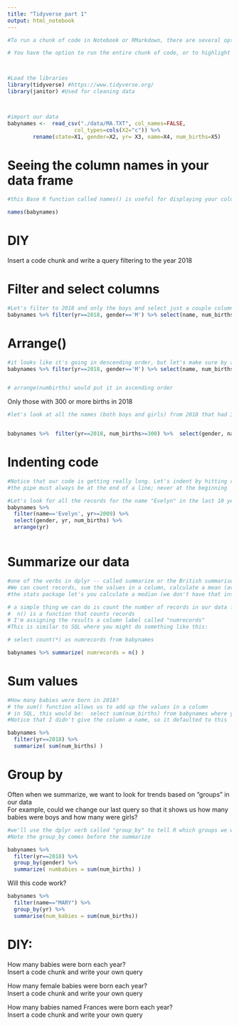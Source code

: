 ```yaml
---
title: "Tidyverse part 1"
output: html_notebook
---
```




```r
#To run a chunk of code in Notebook or RMarkdown, there are several options. One is to push the green arrow over in the upper right corner of this grey area. Another is to have your cursor anywhere in the grey area and use Control-Shift-Enter on your keyboard. You can also use the options in the Run pull-down menu at the top of the page. 

# You have the option to run the entire chunk of code, or to highlight a line or two and only run that line or two. (to do just a line, keyboard shortcut is Control-Enter)



#Load the libraries
library(tidyverse) #https://www.tidyverse.org/
library(janitor) #Used for cleaning data



#import our data
babynames <-  read_csv("./data/MA.TXT", col_names=FALSE,
                     col_types=cols(X2="c")) %>% 
        rename(state=X1, gender=X2, yr= X3, name=X4, num_births=X5)


```


# Seeing the column names in your data frame
```r
#this Base R function called names() is useful for displaying your column names when you are writing code

names(babynames)
```


# DIY
Insert a code chunk and write a query filtering to the year 2018







# Filter and select columns
```r
#Let's filter to 2018 and only the boys and select just a couple columns
babynames %>% filter(yr==2018, gender=='M') %>% select(name, num_births)
```



# Arrange()
```r
#it looks like it's going in descending order, but let's make sure by adding the arrange() verb
babynames %>% filter(yr==2018, gender=='M') %>% select(name, num_births) %>% arrange(desc(num_births))


# arrange(numbirths) would put it in ascending order

```



Only those with 300 or more births in 2018
```r
#let's look at all the names (both boys and girls) from 2018 that had 300 or more births


babynames %>%  filter(yr==2018, num_births>=300) %>%  select(gender, name, num_births) %>%  arrange(desc(num_births))
```

# Indenting code
```r
#Notice that our code is getting really long. Let's indent by hitting return AFTER the pipe
#the pipe must always be at the end of a line; never at the beginning

#Let's look for all the records for the name "Evelyn" in the last 10 years
babynames %>%
  filter(name=='Evelyn', yr>=2009) %>%
  select(gender, yr, num_births) %>% 
  arrange(yr)



```

# Summarize our data
```r
#one of the verbs in dplyr -- called summarize or the British summarise -- allows us to do math. 
#We can count records, sum the values in a column, calculate a mean (average), calculate minimum, maximum, etc.
#the stats package let's you calculate a median (we don't have that installed)

# a simple thing we can do is count the number of records in our data frame
#  n() is a function that counts records
# I'm assigning the results a column label called "numrecords"
#This is similar to SQL where you might do something like this:

# select count(*) as numrecords from babynames

babynames %>% summarize( numrecords = n() )
```

# Sum values
```r
#How many babies were born in 2018?
# the sum() function allows us to add up the values in a column
# in SQL, this would be:  select sum(num_births) from babynames where yr=2018
#Notice that I didn't give the column a name, so it defaulted to this

babynames %>% 
  filter(yr==2018) %>% 
  summarize( sum(num_births) )


```

# Group by

Often when we summarize, we want to look for trends based on "groups" in our data<br>
For example, could we change our last query so that it shows us how many babies were boys and how many were girls?
```r

#we'll use the dplyr verb called "group_by" to tell R which groups we want to count up
#Note the group_by comes before the summarize

babynames %>% 
  filter(yr==2018) %>% 
  group_by(gender) %>% 
  summarize( numbabies = sum(num_births) )

```



Will this code work?
```r
babynames %>% 
  filter(name=="MARY") %>% 
  group_by(yr) %>% 
  summarise(num_babies = sum(num_births))
```





# DIY:
How many babies were born each year?<br>
Insert a code chunk and write your own query






How many female babies were born each year?<br>
Insert a code chunk and write your own query







How many babies named Frances were born each year?<br>
Insert a code chunk and write your own query


